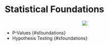 # Statistical Foundations {#sfoundations}
<center>
![](~/Desktop/Projects/Couscous/images/underconstruction.png)
</center>

- P-Values {#sfoundations}
- Hypothesis Testing {#sfoundations}


